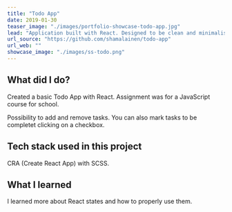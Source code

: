 ```yaml
---
title: "Todo App"
date: 2019-01-30
teaser_image: "./images/portfolio-showcase-todo-app.jpg"
lead: "Application built with React. Designed to be clean and minimalistic."
url_source: "https://github.com/shamalainen/todo-app"
url_web: ""
showcase_image: "./images/ss-todo.png"
---
```


## What did I do?

Created a basic Todo App with React. Assignment was for a JavaScript course for school.

Possibility to add and remove tasks. You can also mark tasks to be completet clicking on a checkbox.

## Tech stack used in this project

CRA (Create React App) with SCSS.

## What I learned

I learned more about React states and how to properly use them.